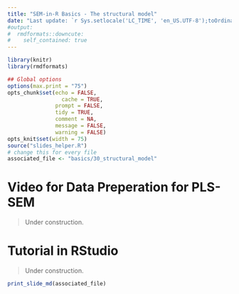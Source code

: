 ```yaml
---
title: "SEM-in-R Basics - The structural model"
date: "Last update: `r Sys.setlocale('LC_TIME', 'en_US.UTF-8');toOrdinal::toOrdinalDate(Sys.time())`"
#output:
#  rmdformats::downcute:
#    self_contained: true
---
```



```r
library(knitr)
library(rmdformats)

## Global options
options(max.print = "75")
opts_chunk$set(echo = FALSE,
	             cache = TRUE,
               prompt = FALSE,
               tidy = TRUE,
               comment = NA,
               message = FALSE,
               warning = FALSE)
opts_knit$set(width = 75)
source("slides_helper.R")
# change this for every file
associated_file <- "basics/30_structural_model"

```


# Video for Data Preperation for PLS-SEM

> Under construction.

# Tutorial in RStudio

> Under construction.



```r
print_slide_md(associated_file)

```




